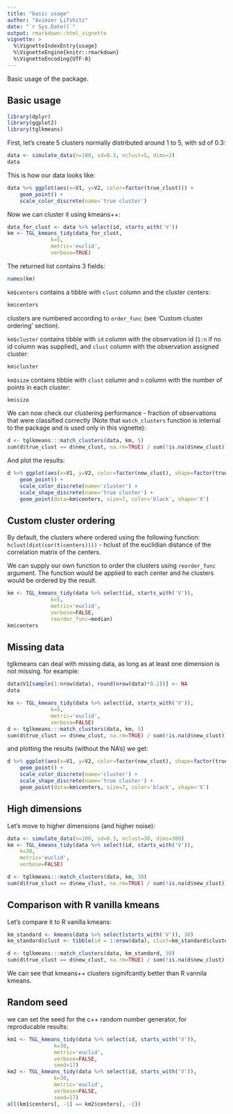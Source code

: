 ```yaml
---
title: "basic usage"
author: "Aviezer Lifshitz"
date: "`r Sys.Date()`"
output: rmarkdown::html_vignette
vignette: >
  %\VignetteIndexEntry{usage}
  %\VignetteEngine{knitr::rmarkdown}
  %\VignetteEncoding{UTF-8}
---
```


Basic usage of the package.


## Basic usage

```r
library(dplyr)
library(ggplot2)
library(tglkmeans)
```

First, let's create 5 clusters normally distributed around 1 to 5, with sd of 0.3:

```r
data <- simulate_data(n=100, sd=0.3, nclust=5, dims=2)
data
```

This is how our data looks like:

```r
data %>% ggplot(aes(x=V1, y=V2, color=factor(true_clust))) + 
    geom_point() + 
    scale_color_discrete(name='true cluster')
```

Now we can cluster it using kmeans++:

```r
data_for_clust <- data %>% select(id, starts_with('V'))
km <- TGL_kmeans_tidy(data_for_clust,
		      k=5, 
		      metric='euclid', 
		      verbose=TRUE)
```
The returned list contains 3 fields:

```r
names(km)
```

`km$centers` contains a tibble with `clust` column and the cluster centers:

```r
km$centers
```
clusters are numbered according to `order_func` (see 'Custom cluster ordering' section).

`km$cluster` contains tibble with `id` column with the observation id (`1:n` if no id column was supplied), and `clust` column with the observation assigned cluster:

```r
km$cluster
```

`km$size` contains tibble with `clust` column and `n` column with the number of points in each cluster:

```r
km$size
```

We can now check our clustering performance - fraction of observations that were classified correctly (Note that `match_clusters` function is internal to the package and is used only in this vignette):

```r
d <- tglkmeans:::match_clusters(data, km, 5)
sum(d$true_clust == d$new_clust, na.rm=TRUE) / sum(!is.na(d$new_clust))
```

And plot the results:

```r
d %>% ggplot(aes(x=V1, y=V2, color=factor(new_clust), shape=factor(true_clust))) + 
    geom_point() + 
    scale_color_discrete(name='cluster') + 
    scale_shape_discrete(name='true cluster') + 
    geom_point(data=km$centers, size=7, color='black', shape='X')
```

## Custom cluster ordering
By default, the clusters where ordered using the following function: `hclust(dist(cor(t(centers))))` - hclust of the euclidian distance of the correlation matrix of the centers.

We can supply our own function to order the clusters using `reorder_func` argument. The function would be applied to each center and he clusters would be ordered by the result.

```r
km <- TGL_kmeans_tidy(data %>% select(id, starts_with('V')), 
		      k=5, 
		      metric='euclid', 
		      verbose=FALSE, 
		      reorder_func=median)
km$centers
```

## Missing data
tglkmeans can deal with missing data, as long as at least one dimension is not missing. for example:

```r
data$V1[sample(1:nrow(data), round(nrow(data)*0.2))] <- NA
data
```

```r
km <- TGL_kmeans_tidy(data %>% select(id, starts_with('V')), 
		      k=5, 
		      metric='euclid', 
		      verbose=FALSE)
d <- tglkmeans:::match_clusters(data, km, 5)
sum(d$true_clust == d$new_clust, na.rm=TRUE) / sum(!is.na(d$new_clust))
```
and plotting the results (without the NA's) we get:

```r
d %>% ggplot(aes(x=V1, y=V2, color=factor(new_clust), shape=factor(true_clust))) + 
    geom_point() + 
    scale_color_discrete(name='cluster') + 
    scale_shape_discrete(name='true cluster') + 
    geom_point(data=km$centers, size=7, color='black', shape='X')
```

## High dimensions
Let's move to higher dimensions (and higher noise):

```r
data <- simulate_data(n=100, sd=0.3, nclust=30, dims=300)
km <- TGL_kmeans_tidy(data %>% select(id, starts_with('V')), 
    k=30, 
    metric='euclid', 
    verbose=FALSE)
```

```r
d <- tglkmeans:::match_clusters(data, km, 30)
sum(d$true_clust == d$new_clust, na.rm=TRUE) / sum(!is.na(d$new_clust))
```
## Comparison with R vanilla kmeans 
Let's compare it to R vanilla kmeans:

```r
km_standard <- kmeans(data %>% select(starts_with('V')), 30)
km_standard$clust <- tibble(id = 1:nrow(data), clust=km_standard$cluster)

d <- tglkmeans:::match_clusters(data, km_standard, 30)
sum(d$true_clust == d$new_clust, na.rm=TRUE) / sum(!is.na(d$new_clust))

```
We can see that kmeans++ clusters siginifcantly better than R vannila kmeans.

## Random seed
we can set the seed for the c++ random number generator, for reproducable results:

```r
km1 <- TGL_kmeans_tidy(data %>% select(id, starts_with('V')), 
		       k=30, 
		       metric='euclid', 
		       verbose=FALSE, 
		       seed=17)
km2 <- TGL_kmeans_tidy(data %>% select(id, starts_with('V')), 
		       k=30, 
		       metric='euclid', 
		       verbose=FALSE, 
		       seed=17)
all(km1$centers[, -1] == km2$centers[, -1])
```




